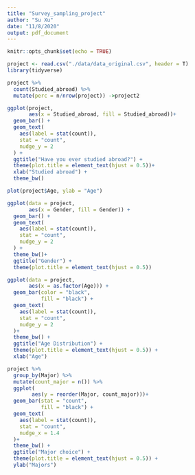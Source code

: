 ```yaml
---
title: "Survey_sampling_project"
author: "Su Xu"
date: "11/8/2020"
output: pdf_document
---
```


```r
knitr::opts_chunk$set(echo = TRUE)
```

```r
project <- read.csv("./data/data_original.csv", header = T)
library(tidyverse)
```

```r
project %>% 
  count(Studied_abroad) %>% 
  mutate(perc = n/nrow(project)) ->project2
```

```r
ggplot(project,
       aes(x = Studied_abroad, fill = Studied_abroad))+
  geom_bar() +
  geom_text(
    aes(label = stat(count)),
    stat = "count",
    nudge_y = 2
  ) +
  ggtitle("Have you ever studied abroad?") +
  theme(plot.title = element_text(hjust = 0.5))+
  xlab("Studied abroad") +
  theme_bw()
```

```r
plot(project$Age, ylab = "Age")
```

```r
ggplot(data = project,
       aes(x = Gender, fill = Gender)) +
  geom_bar() +
  geom_text(
    aes(label = stat(count)),
    stat = "count",
    nudge_y = 2
  ) +
  theme_bw()+
  ggtitle("Gender") +
  theme(plot.title = element_text(hjust = 0.5))
```

```r
ggplot(data = project,
       aes(x = as.factor(Age))) +
  geom_bar(color = "black",
           fill = "black") +
  geom_text(
    aes(label = stat(count)),
    stat = "count",
    nudge_y = 2
  )+
  theme_bw() +
  ggtitle("Age Distribution") +
  theme(plot.title = element_text(hjust = 0.5)) +
  xlab("Age")
```

```r
project %>% 
  group_by(Major) %>% 
  mutate(count_major = n()) %>% 
  ggplot(
        aes(y = reorder(Major, count_major)))+
  geom_bar(stat = "count",
           fill = "black") +
  geom_text(
    aes(label = stat(count)),
    stat = "count",
    nudge_x = 1.4
  )+
  theme_bw() +
  ggtitle("Major choice") +
  theme(plot.title = element_text(hjust = 0.5)) +
  ylab("Majors")
```

